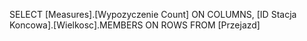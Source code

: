 SELECT 
    [Measures].[Wypozyczenie Count] ON COLUMNS,
	[ID Stacja Koncowa].[Wielkosc].MEMBERS ON ROWS
FROM [Przejazd]





